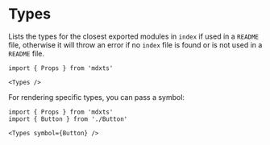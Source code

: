 # Types

Lists the types for the closest exported modules in `index` if used in a `README` file, otherwise it will throw an error if no `index` file is found or is not used in a `README` file.

```mdx
import { Props } from 'mdxts'

<Types />
```

For rendering specific types, you can pass a symbol:

```mdx
import { Props } from 'mdxts'
import { Button } from './Button'

<Types symbol={Button} />
```
